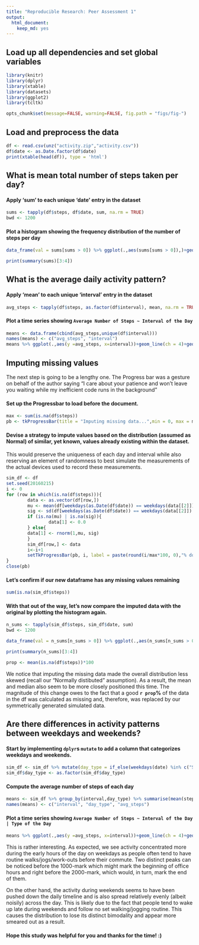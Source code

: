 ```yaml
---
title: "Reproducible Research: Peer Assessment 1"
output: 
  html_document:
    keep_md: yes
---
```

## Load up all dependencies and set global variables
```r
library(knitr)
library(dplyr)
library(xtable)
library(datasets)
library(ggplot2)
library(tcltk)

opts_chunk$set(message=FALSE, warning=FALSE, fig.path = "figs/fig-")
```

## Load and preprocess the data
```r
df <- read.csv(unz("activity.zip","activity.csv"))
df$date <- as.Date.factor(df$date)
print(xtable(head(df)), type = 'html')
```

## What is mean total number of steps taken per day?
#### Apply 'sum' to each unique 'date' entry in the dataset
```r
sums <- tapply(df$steps, df$date, sum, na.rm = TRUE)
bwd <- 1200
```
#### Plot a histogram showing the frequency distribution of the number of steps per day
```r
data_frame(val = sums[sums > 0]) %>% ggplot(.,aes(sums[sums > 0]),)+geom_histogram(binwidth = bwd)+ geom_density(aes(y = bwd*..count..), linetype = "dashed")+xlab("Number of Steps per day")+geom_vline(xintercept = mean(sums), linetype = "dashed", col = "red")+geom_vline(xintercept = median(sums), linetype = "dashed", col = "blue")

print(summary(sums)[3:4])
```
## What is the average daily activity pattern?
#### Apply 'mean' to each unique 'interval' entry in the dataset
```r
avg_steps <- tapply(df$steps, as.factor(df$interval), mean, na.rm = TRUE)
```
#### Plot a time series showing ```Average Number of Steps ~ Interval of the Day```
```r
means <- data.frame(cbind(avg_steps,unique(df$interval)))
names(means) <- c("avg_steps", "interval")
means %>% ggplot(.,aes(y =avg_steps, x=interval))+geom_line(ch = 4)+geom_smooth(col = "red", linetype = "dashed")+ylim(0,max(avg_steps))+ylab("Average No. of Steps")
```

## Imputing missing values
The next step is going to be a lengthy one. The Progress bar was a gesture on behalf of the author saying "I care about your patience and won't leave you waiting while my inefficient code runs in the background"

#### Set up the Progressbar to load before the document.
```r
max <- sum(is.na(df$steps))
pb <- tkProgressBar(title = "Imputing missing data...",min = 0, max = max)
```

#### Devise a strategy to impute values based on the distribution (assumed as Normal) of similar, yet known, values already existing within the dataset. 
This would preserve the uniqueness of each day and interval while also reserving an element of randomness to best simulate the measurements of the actual devices used to record these measurements.
```r
sim_df <- df
set.seed(20160215)
i <- 0
for (row in which(is.na(df$steps))){
        data <- as.vector(df[row,])
        mu <- mean(df[weekdays(as.Date(df$date)) == weekdays(data[[2]]) & df$interval == data[[3]],1], na.rm = TRUE)
        sig <- sd(df[weekdays(as.Date(df$date)) == weekdays(data[[2]]) & df$interval == data[[3]],1], na.rm = TRUE)
        if (is.na(mu) | is.na(sig)){
                data[1] <- 0.0
        } else{
        data[1] <- rnorm(1,mu, sig)
        }
        sim_df[row,] <- data
        i<-i+1
        setTkProgressBar(pb, i, label = paste(round(i/max*100, 0),"% done"))
}
close(pb)
```

#### Let's confirm if our new dataframe has any missing values remaining
```r
sum(is.na(sim_df$steps))
```

#### With that out of the way, let's now compare the imputed data with the original by plotting the histogram again.
```r
n_sums <- tapply(sim_df$steps, sim_df$date, sum)
bwd <- 1200

data_frame(val = n_sums[n_sums > 0]) %>% ggplot(.,aes(n_sums[n_sums > 0]),)+geom_histogram(binwidth = bwd)+ geom_density(aes(y = bwd*..count..), linetype = "dashed")+xlab("Number of Steps per day")+geom_vline(xintercept = mean(n_sums), linetype = "dashed", col = "red")+geom_vline(xintercept = median(n_sums), linetype = "dashed", col = "blue")

print(summary(n_sums)[3:4])
```
```r
prop <- mean(is.na(df$steps))*100
```


We notice that imputing the missing data made the overall distribution less skewed (recall our "Normally distibuted" assumption). As a result, the mean and median also seem to be more closely positioned this time. The magnitude of this change owes to the fact that a good **`r prop`%** of the data in the df was calculated as missing and, therefore, was replaced by our symmetrically generated simulated data.

## Are there differences in activity patterns between weekdays and weekends?
#### Start by implementing `dplyr`s `mutate` to add a column that categorizes weekdays and weekends. 
```r
sim_df <- sim_df %>% mutate(day_type = if_else(weekdays(date) %in% c("Saturday", "Sunday"), "Weekend", "Weekday"))
sim_df$day_type <- as.factor(sim_df$day_type)
```
#### Compute the average number of steps of each day
```r
means <- sim_df %>% group_by(interval,day_type) %>% summarise(mean(steps))
names(means) <- c("interval", "day_type", "avg_steps")
```
#### Plot a time series showing ```Average Number of Steps ~ Interval of the Day | Type of the Day```
```r
means %>% ggplot(.,aes(y =avg_steps, x=interval))+geom_line(ch = 4)+geom_smooth(col = "red", linetype = "dashed")+facet_grid(.~day_type)+ylab("Average No. of Steps")
```

This is rather interesting. As expected, we see activity concentrated more during the early hours of the day on weekdays as people often tend to have routine walks/jogs/work-outs before their commute. Two distinct peaks can be noticed before the 1000-mark which might mark the beginning of office hours and right before the 2000-mark, which would, in turn, mark the end of them.

On the other hand, the activity during weekends seems to have been pushed down the daily timeline and is also spread relatively evenly (albeit noisily) across the day. This is likely due to the fact that people tend to wake up late during weekends and follow no set walking/jogging routine. This causes the distribution to lose its distinct bimodality and appear more smeared out as a result.

#### Hope this study was helpful for you and thanks for the time! :)